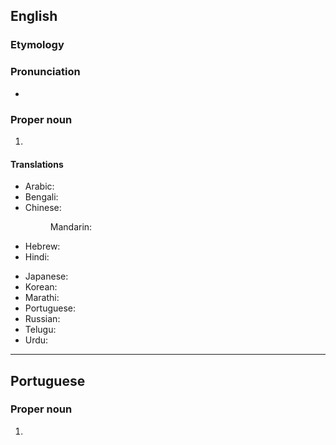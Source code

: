 ==English==
{{wikipedia}}

===Etymology===
{{rfe|en}}

===Pronunciation===
* {{IPA|en|/ˈlʌknaʊ/}}

===Proper noun===
{{en-proper noun}}

# {{place|en|city/state capital|s/Uttar Pradesh|c/India}}

====Translations====
{{trans-top|capital of Uttar Pradesh, India}}
* Arabic: {{t|ar|لَكْنُو|m}}
* Bengali: {{t|bn|লখনৌ}}
* Chinese:
*: Mandarin: {{t+|cmn|勒克瑙|tr=Lèkènǎo|sc=Hani}}
* Hebrew: {{t|he|לאקנאו}}
* Hindi: {{t+|hi|लखनऊ}}
{{trans-mid}}
* Japanese: {{t|ja|ラクナウ|tr=Rakunau}}
* Korean: {{t|ko|^러크나우}}
* Marathi: {{t|mr|लखनौ}}
* Portuguese: {{t|pt|Lucknow|f}}
* Russian: {{t|ru|Лакхна́у|m}}
* Telugu: {{t|te|లక్నో}}
* Urdu: {{t|ur|لکھنؤ|tr=Lakhnaū}}
{{trans-bottom}}

----

==Portuguese==

===Proper noun===
{{pt-proper noun|f}}

# {{place|pt|city/state capital|s/Uttar Pradesh|c/India|t1=Lucknow}}